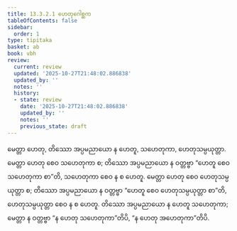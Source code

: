 ```yaml
---
title: 13.3.2.1 ဟေတုဂေါစ္ဆက
tableOfContents: false
sidebar:
  order: 1
type: tipitaka
basket: ab
book: vbh
review:
  current: review
  updated: '2025-10-27T21:48:02.886838'
  updated_by: ''
  notes: ''
  history:
  - state: review
    date: '2025-10-27T21:48:02.886838'
    updated_by: ''
    notes: ''
    previous_state: draft
---
```



<ReviewStatus review={frontmatter.review} showDetails={true} />

<HypothesisAnnotation frontmatter={frontmatter} />

<DynamicBreadcrumb />

<Division number="702" book="vbh" e="ch" v="30" p="297">

<Paragraph number="2054" book="vbh">
မေတ္တာ ဟေတု, တိဿော အပ္ပမညာယော န ဟေတူ, သဟေတုကာ, ဟေတုသမ္ပယုတ္တာ. မေတ္တာ ဟေတု စေဝ သဟေတုကာ စ; တိဿော အပ္ပမညာယော န ဝတ္တဗ္ဗာ “ဟေတူ စေဝ သဟေတုကာ စာ”တိ, သဟေတုကာ စေဝ န စ ဟေတူ. မေတ္တာ ဟေတု စေဝ ဟေတုသမ္ပယုတ္တာ စ; တိဿော အပ္ပမညာယော န ဝတ္တဗ္ဗာ “ဟေတူ စေဝ ဟေတုသမ္ပယုတ္တာ စာ”တိ, ဟေတုသမ္ပယုတ္တာ စေဝ န စ ဟေတူ. တိဿော အပ္ပမညာယော န ဟေတူ သဟေတုကာ; မေတ္တာ န ဝတ္တဗ္ဗာ “န ဟေတု သဟေတုကာ”တိပိ, “န ဟေတု အဟေတုကာ”တိပိ.
</Paragraph>
</Division>